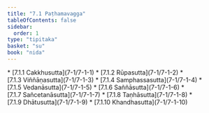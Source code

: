 ```yaml
---
title: "7.1 Paṭhamavagga"
tableOfContents: false
sidebar:
  order: 1
type: "tipitaka"
basket: "su"
book: "nida"
---
```



<DynamicBreadcrumb />



<TableOfContents book="nida" section="7.1">
* [7.1.1 Cakkhusutta](7-1/7-1-1)
* [7.1.2 Rūpasutta](7-1/7-1-2)
* [7.1.3 Viññāṇasutta](7-1/7-1-3)
* [7.1.4 Samphassasutta](7-1/7-1-4)
* [7.1.5 Vedanāsutta](7-1/7-1-5)
* [7.1.6 Saññāsutta](7-1/7-1-6)
* [7.1.7 Sañcetanāsutta](7-1/7-1-7)
* [7.1.8 Taṇhāsutta](7-1/7-1-8)
* [7.1.9 Dhātusutta](7-1/7-1-9)
* [7.1.10 Khandhasutta](7-1/7-1-10)
</TableOfContents>